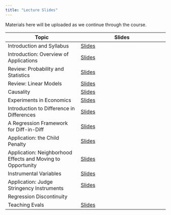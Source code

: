 ```yaml
---
title: "Lecture Slides"
---
```


Materials here will be uploaded as we continue through the course.

| Topic | Slides | 
| ----- | ------ |
| Introduction and Syllabus | [Slides](lectures/Intro-SyllabusOverview.qmd) |
| Introduction: Overview of Applications | [Slides](lectures/Intro-1-Applications.qmd) |
| Review: Probability and Statistics | [Slides](lectures/Intro-2-ProbabilityStats.qmd) |
| Review: Linear Models | [Slides](lectures/Intro-3-LinearModels.qmd) |
| Causality | [Slides](lectures/Causality.qmd) |
| Experiments in Economics | [Slides](lectures/Experiments-Application.qmd) |
| Introduction to Difference in Differences | [Slides](lectures/Diff-in-Diff-Intro.qmd) | 
| A Regression Framework for Diff-in-Diff | [Slides](lectures/Diff-in-Diff-Regression.qmd) |
| Application: the Child Penalty | [Slides](lectures/Diff-in-Diff-ChildPenalty.pdf) |
| Application: Neighborhood Effects and Moving to Opportunity | [Slides](lectures/movers_paper1_slides.pdf) |
| Instrumental Variables | [Slides](lectures/IV-Intro.qmd) |
| Application: Judge Stringency Instruments | [Slides](lectures/L2-IncarcerationRecidivismEmployment.pdf) |
| Regression Discontinuity | |
| Teaching Evals | [Slides](lectures/TeachingEvalutions.qmd) |